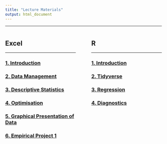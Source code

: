 ```yaml
---
title: "Lecture Materials"
output: html_document
---
```



---

<div style="float: left; width: 45%;">
## Excel

---

### [1. Introduction](content/1-Introduction.html){target="_blank"}
### [2. Data Management](content/Module-2-Data-Management.html){target="_blank"}
### [3. Descriptive Statistics](content/Module-3-Descriptive-Stats.html){target="_blank"}
### [4. Optimisation](content/Module-4-Optimisation.html){target="_blank"}
### [5. Graphical Presentation of Data](content/Module-5-GraphicalPresentationOfData.html){target="_blank"}
### [6. Empirical Project 1](content/Module-6-Empirical-Project-1.html){target="_blank"}
</div>

<div style="float: right; width: 45%;">

## R

---

### [1. Introduction](content/Introduction.html){target="_blank"}
### [2. Tidyverse](content/Tidyverse.html){target="_blank"}
### [3. Regression](content/Regression.html){target="_blank"}
### [4. Diagnostics](content/Diagnostics.html){target="_blank"}
</div>

